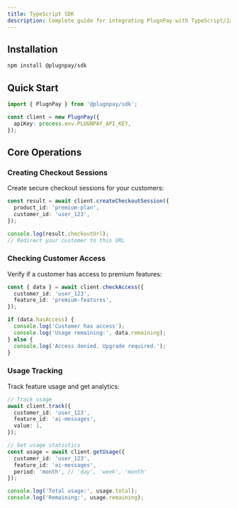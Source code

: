 ```yaml
---
title: TypeScript SDK
description: Complete guide for integrating PlugnPay with TypeScript/JavaScript
---
```


## Installation

```bash
npm install @plugnpay/sdk
```

## Quick Start

```typescript
import { PlugnPay } from '@plugnpay/sdk';

const client = new PlugnPay({
  apiKey: process.env.PLUGNPAY_API_KEY,
});
```

## Core Operations

### Creating Checkout Sessions

Create secure checkout sessions for your customers:

```typescript
const result = await client.createCheckoutSession({
  product_id: 'premium-plan',
  customer_id: 'user_123',
});

console.log(result.checkoutUrl);
// Redirect your customer to this URL
```

### Checking Customer Access

Verify if a customer has access to premium features:

```typescript
const { data } = await client.checkAccess({
  customer_id: 'user_123',
  feature_id: 'premium-features',
});

if (data.hasAccess) {
  console.log('Customer has access');
  console.log('Usage remaining:', data.remaining);
} else {
  console.log('Access denied. Upgrade required.');
}
```

### Usage Tracking

Track feature usage and get analytics:

```typescript
// Track usage
await client.track({
  customer_id: 'user_123',
  feature_id: 'ai-messages',
  value: 1,
});

// Get usage statistics
const usage = await client.getUsage({
  customer_id: 'user_123',
  feature_id: 'ai-messages',
  period: 'month', // 'day', 'week', 'month'
});

console.log('Total usage:', usage.total);
console.log('Remaining:', usage.remaining);
```

